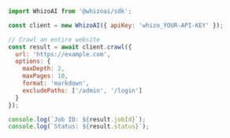 ```javascript Node.js
import WhizoAI from '@whizoai/sdk';

const client = new WhizoAI({ apiKey: 'whizo_YOUR-API-KEY' });

// Crawl an entire website
const result = await client.crawl({
  url: 'https://example.com',
  options: {
    maxDepth: 2,
    maxPages: 10,
    format: 'markdown',
    excludePaths: ['/admin', '/login']
  }
});

console.log(`Job ID: ${result.jobId}`);
console.log(`Status: ${result.status}`);
```
